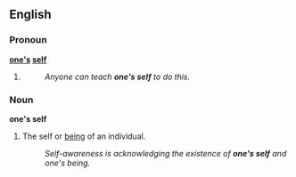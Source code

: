 ==English==

===Pronoun===
'''[[one's]] [[self]]'''

# {{dated}} {{alternative spelling of|oneself}}
#:''Anyone can teach '''one's self''' to do this.''

===Noun===

'''one's self'''

# The self or [[being]] of an individual.
#:''Self-awareness is acknowledging the existence of '''one's self''' and one's being.''